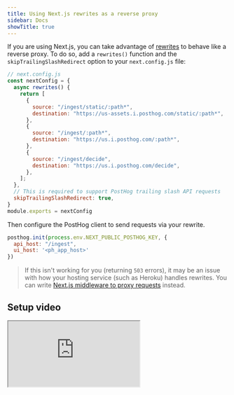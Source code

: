 ```yaml
---
title: Using Next.js rewrites as a reverse proxy
sidebar: Docs
showTitle: true
---
```



<RegionWarning />

If you are using Next.js, you can take advantage of [rewrites](https://nextjs.org/docs/api-reference/next.config.js/rewrites) to behave like a reverse proxy. To do so, add a `rewrites()` function and the `skipTrailingSlashRedirect` option to your `next.config.js` file: 

```js
// next.config.js
const nextConfig = {
  async rewrites() {
    return [
      {
        source: "/ingest/static/:path*",
        destination: "https://us-assets.i.posthog.com/static/:path*",
      },
      {
        source: "/ingest/:path*",
        destination: "https://us.i.posthog.com/:path*",
      },
      {
        source: "/ingest/decide",
        destination: "https://us.i.posthog.com/decide",
      },
    ];
  },
  // This is required to support PostHog trailing slash API requests
  skipTrailingSlashRedirect: true, 
}
module.exports = nextConfig
```

Then configure the PostHog client to send requests via your rewrite.

```js
posthog.init(process.env.NEXT_PUBLIC_POSTHOG_KEY, {
  api_host: "/ingest",
  ui_host: '<ph_app_host>'
})
```

> If this isn't working for you (returning `503` errors), it may be an issue with how your hosting service (such as Heroku) handles rewrites. You can write [Next.js middleware to proxy requests](/docs/advanced/proxy/nextjs-middleware) instead.

## Setup video

<iframe
  src="https://www.youtube-nocookie.com/embed/MD-jI2moPV0"
  className="rounded shadow-xl"
/>